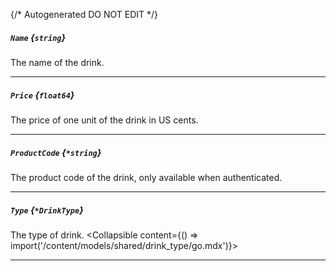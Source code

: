 {/* Autogenerated DO NOT EDIT  */}

##### `Name` *{`string`}*
The name of the drink.

---
##### `Price` *{`float64`}*
The price of one unit of the drink in US cents.

---
##### `ProductCode` *{`*string`}*
The product code of the drink, only available when authenticated.

---
##### `Type` *{`*DrinkType`}*
The type of drink.
<Collapsible content={() => import('/content/models/shared/drink_type/go.mdx')}>
</Collapsible>

---
